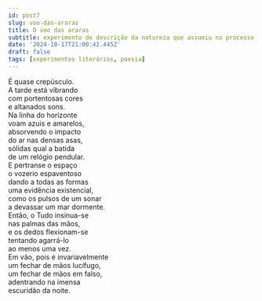 ```yaml
---
id: post7
slug: voo-das-araras
title: O voo das araras
subtitle: experimento de descrição da natureza que assumiu no processo a forma quase-poética e (quase sem querer) expressionista
date: '2024-10-17T21:00:42.445Z'
draft: false
tags: [experimentos literários, poesia]
---
```


É quase crepúsculo.  
A tarde está vibrando  
com portentosas cores  
e altanados sons.  
Na linha do horizonte  
voam azuis e amarelos,  
absorvendo o impacto  
do ar nas densas asas,  
sólidas qual a batida  
de um relógio pendular.  
E pertranse o espaço  
o vozerio espaventoso  
dando a todas as formas  
uma evidência existencial,  
como os pulsos de um sonar  
a devassar um mar dormente.  
Então, o Tudo insinua-se  
nas palmas das mãos,  
e os dedos flexionam-se  
tentando agarrá-lo  
ao menos uma vez.  
Em vão, pois é invariavelmente  
um fechar de mãos lucífugo,  
um fechar de mãos em falso,  
adentrando na imensa  
escuridão da noite.
